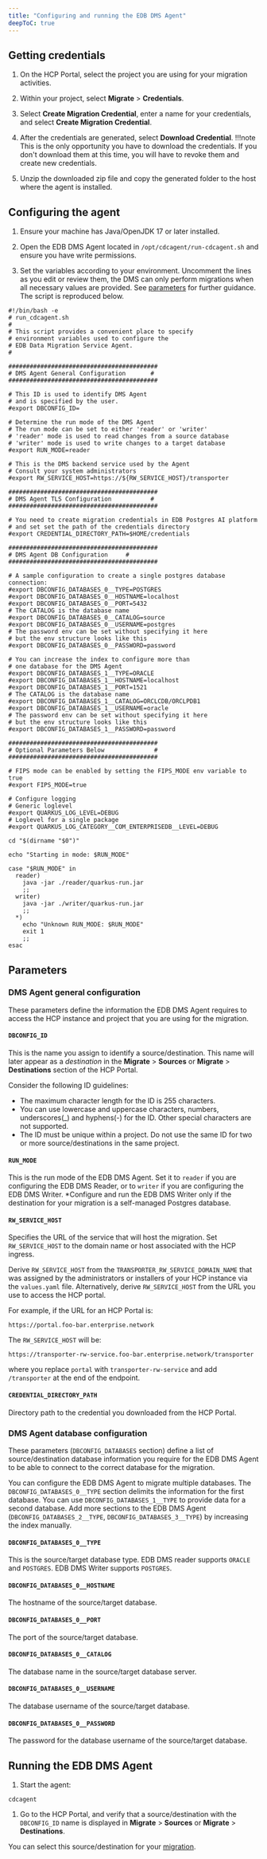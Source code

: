 ```yaml
---
title: "Configuring and running the EDB DMS Agent"
deepToC: true
---
```


## Getting credentials

1.  On the HCP Portal, select the project you are using for your migration activities.

1.  Within your project, select **Migrate** > **Credentials**.

1.  Select **Create Migration Credential**, enter a name for your credentials, and select **Create Migration Credential**.

1.  After the credentials are generated, select **Download Credential**.
    !!!note
        This is the only opportunity you have to download the credentials. If you don't download them at this time, you will have to revoke them and create new credentials.

1.  Unzip the downloaded zip file and copy the generated folder to the host where the agent is installed.

## Configuring the agent

1.  Ensure your machine has Java/OpenJDK 17 or later installed.

1.  Open the EDB DMS Agent located in `/opt/cdcagent/run-cdcagent.sh` and ensure you have write permissions.

1.  Set the variables according to your environment. Uncomment the lines as you edit or review them, the DMS can only perform migrations when all necessary values are provided. See [parameters](#parameters) for further guidance. The script is reproduced below.

```shell
#!/bin/bash -e
# run_cdcagent.sh
#
# This script provides a convenient place to specify
# environment variables used to configure the
# EDB Data Migration Service Agent.
#

##########################################
# DMS Agent General Configuration       #
##########################################

# This ID is used to identify DMS Agent
# and is specified by the user.
#export DBCONFIG_ID=

# Determine the run mode of the DMS Agent
# The run mode can be set to either 'reader' or 'writer'
# 'reader' mode is used to read changes from a source database
# 'writer' mode is used to write changes to a target database
#export RUN_MODE=reader

# This is the DMS backend service used by the Agent
# Consult your system administrators
#export RW_SERVICE_HOST=https://${RW_SERVICE_HOST}/transporter

##########################################
# DMS Agent TLS Configuration           #
##########################################

# You need to create migration credentials in EDB Postgres AI platform
# and set set the path of the credentials directory
#export CREDENTIAL_DIRECTORY_PATH=$HOME/credentials

##########################################
# DMS Agent DB Configuration     #
##########################################

# A sample configuration to create a single postgres database connection:
#export DBCONFIG_DATABASES_0__TYPE=POSTGRES
#export DBCONFIG_DATABASES_0__HOSTNAME=localhost
#export DBCONFIG_DATABASES_0__PORT=5432
# The CATALOG is the database name
#export DBCONFIG_DATABASES_0__CATALOG=source
#export DBCONFIG_DATABASES_0__USERNAME=postgres
# The password env can be set without specifying it here
# but the env structure looks like this
#export DBCONFIG_DATABASES_0__PASSWORD=password

# You can increase the index to configure more than
# one database for the DMS Agent
#export DBCONFIG_DATABASES_1__TYPE=ORACLE
#export DBCONFIG_DATABASES_1__HOSTNAME=localhost
#export DBCONFIG_DATABASES_1__PORT=1521
# The CATALOG is the database name
#export DBCONFIG_DATABASES_1__CATALOG=ORCLCDB/ORCLPDB1
#export DBCONFIG_DATABASES_1__USERNAME=oracle
# The password env can be set without specifying it here
# but the env structure looks like this
#export DBCONFIG_DATABASES_1__PASSWORD=password

##########################################
# Optional Parameters Below              #
##########################################

# FIPS mode can be enabled by setting the FIPS_MODE env variable to true
#export FIPS_MODE=true

# Configure logging
# Generic loglevel
#export QUARKUS_LOG_LEVEL=DEBUG
# Loglevel for a single package
#export QUARKUS_LOG_CATEGORY__COM_ENTERPRISEDB__LEVEL=DEBUG

cd "$(dirname "$0")"

echo "Starting in mode: $RUN_MODE"

case "$RUN_MODE" in
  reader)
    java -jar ./reader/quarkus-run.jar
    ;;
  writer)
    java -jar ./writer/quarkus-run.jar
    ;;
  *)
    echo "Unknown RUN_MODE: $RUN_MODE"
    exit 1
    ;;
esac

```

## Parameters

### DMS Agent general configuration

These parameters define the information the EDB DMS Agent requires to access the HCP instance and project that you are using for the migration.

#### `DBCONFIG_ID`

This is the name you assign to identify a source/destination. This name will later appear as a _destination_ in the **Migrate** > **Sources** or **Migrate** > **Destinations** section of the HCP Portal.

Consider the following ID guidelines:

- The maximum character length for the ID is 255 characters.
- You can use lowercase and uppercase characters, numbers, underscores(_) and hyphens(-) for the ID. Other special characters are not supported.
- The ID must be unique within a project. Do not use the same ID for two or more source/destinations in the same project.

#### `RUN_MODE`
This is the run mode of the EDB DMS Agent. Set it to `reader` if you are configuring the EDB DMS Reader, or to `writer` if you are configuring the EDB DMS Writer.
*Configure and run the EDB DMS Writer only if the destination for your migration is a self-managed Postgres database.

#### `RW_SERVICE_HOST`

Specifies the URL of the service that will host the migration. Set `RW_SERVICE_HOST` to the domain name or host associated with the HCP ingress.

Derive `RW_SERVICE_HOST` from the `TRANSPORTER_RW_SERVICE_DOMAIN_NAME` that was assigned by the administrators or installers of your HCP instance via the `values.yaml` file. Alternatively, derive `RW_SERVICE_HOST` from the URL you use to access the HCP portal.

For example, if the URL for an HCP Portal is:

`https://portal.foo-bar.enterprise.network`

The `RW_SERVICE_HOST` will be:

`https://transporter-rw-service.foo-bar.enterprise.network/transporter`

where you replace `portal` with `transporter-rw-service` and add `/transporter` at the end of the endpoint.

#### `CREDENTIAL_DIRECTORY_PATH`

Directory path to the credential you downloaded from the HCP Portal.

### DMS Agent database configuration

These parameters (`DBCONFIG_DATABASES` section) define a list of source/destination database information you require for the EDB DMS Agent to be able to connect to the correct database for the migration.

You can configure the EDB DMS Agent to migrate multiple databases. The `DBCONFIG_DATABASES_0__TYPE` section delimits the information for the first database. You can use `DBCONFIG_DATABASES_1__TYPE` to provide data for a second database. Add more sections to the EDB DMS Agent (`DBCONFIG_DATABASES_2__TYPE`, `DBCONFIG_DATABASES_3__TYPE`) by increasing the index manually.

#### `DBCONFIG_DATABASES_0__TYPE`

This is the source/target database type. EDB DMS reader supports `ORACLE` and `POSTGRES`. EDB DMS Writer supports `POSTGRES`.

#### `DBCONFIG_DATABASES_0__HOSTNAME`

The hostname of the source/target database.

#### `DBCONFIG_DATABASES_0__PORT`

The port of the source/target database.

#### `DBCONFIG_DATABASES_0__CATALOG`

The database name in the source/target database server.

#### `DBCONFIG_DATABASES_0__USERNAME`

The database username of the source/target database.

#### `DBCONFIG_DATABASES_0__PASSWORD`

The password for the database username of the source/target database.

## Running the EDB DMS Agent

1.  Start the agent:

```shell
cdcagent
```

1.  Go to the HCP Portal, and verify that a source/destination with the `DBCONFIG_ID` name is displayed in **Migrate** > **Sources** or **Migrate** > **Destinations**.

You can select this source/destination for your [migration](create_migration).
